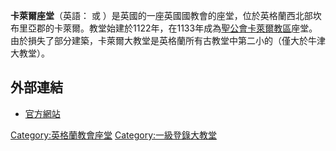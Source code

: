 {{Infobox church
| name                   = 卡萊爾座堂
| fullname               = 至聖三一座堂
| image                  = Carlisle Cathedral Exterior, Cumbria, UK - Diliff.jpg
| imagesize              = 
| imagealt               = 
| landscape              = 
| caption                = 座堂西面

| pushpin map            = 
| pushpin label position = 
| pushpin map alt        = 
| pushpin mapsize        = 
| map caption            = 
| coordinates            = {{coord|54|53|41|N|2|56|19|W|region:GB|format=dms|display=title}}
| osgraw                 = <!-- TEXT -->
| osgridref              = <!-- {{gbmappingsmall|TEXT}} -->
| location               = [[坎布里亞郡|坎布里亞郡]][[卡萊爾|卡萊爾]]
| country                = [[英格蘭|英格蘭]]

| denomination           = [[英格蘭教會|英格蘭教會]]
| churchmanship         = [[高教會派|高教會派]]
| membership             = 
| website                = [http://www.carlislecathedral.org.uk carlislecathedral.org.uk]

| former name            = 
| bull date              = 
| consecrated date       = 
| people                 =

| status                 = 
| functional status      = 
| heritage designation   = 
| designated date        = 
| previous cathedrals    = 
| architect              = 
| architectural type     = 
| style                  = [[諾曼式建築|諾曼式]]、{{Link-en|英倫哥德式建築|English Gothic architecture|英倫哥德式}}
| years built            = 
| groundbreaking         = 
| completed date         = 
| construction cost      = 
| closed date            = 
| demolished date        =

| capacity               = 
| length                 = 
| length nave            = 
| length choir           = 
| width                  = 
| width nave             = 
| width transepts        = 
| height                 = 
| height nave            = 
| height choir           = 
| dome quantity          = 
| dome height outer      = 
| dome height inner      = 
| dome dia outer         = 
| dome dia inner         = 
| tower quantity         = 
| tower height           = 
| spire quantity         = 
| spire height           =

| archdiocese            = 
| metropolis             = 
| diocese                = [[聖公會卡萊爾教區|卡萊爾教區]]
| diocese start          = 
| province               = [[約克教省|約克教省]]

| archbishop             = 
| bishop                 = {{Link-en|詹姆士·紐康|James Newcome}}
| dean                   = {{Link-en|馬可·博義林|Mark Boyling}}
| provost                = 
| canon                  = Jan Kearton (Warden)<br />Peter Clement (DDO)
| canonmissioner = Michael Manley
| precentor              = 
| reader                 = 
| director               = 
| organist               = Mark Duthie

| logo                   = 
| logosize               = 
| logolink               = 
| logoalt                = 
}}

'''卡萊爾座堂'''（英語：{{lang|en|Carlisle Cathedral}} 或 {{lang|en|Cathedral Church of the Holy and Undivided Trinity}}）是英國的一座英國國教會的座堂，位於英格蘭西北部坎布里亞郡的卡萊爾。教堂始建於1122年，在1133年成為[[聖公會卡萊爾教區|聖公會卡萊爾教區]]座堂。由於損失了部分建築，卡萊爾大教堂是英格蘭所有古教堂中第二小的（僅大於牛津大教堂）。

==外部連結==
{{Commons category|Carlisle Cathedral}}
* [http://www.carlislecathedral.org.uk/ 官方網站]{{Wayback|url=http://www.carlislecathedral.org.uk/ |date=20050324004733 }}

{{英格蘭教會座堂}}

{{Authority control}}
[[Category:英格蘭教會座堂|Category:英格蘭教會座堂]]
[[Category:一級登錄大教堂|Category:一級登錄大教堂]]